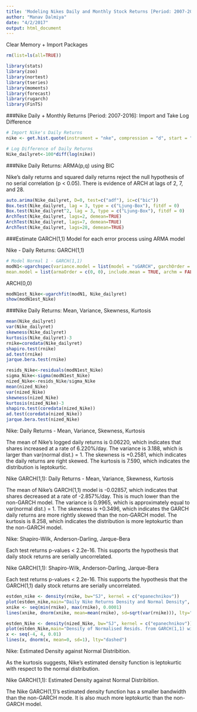 ```yaml
---
title: 'Modeling Nikes Daily and Monthly Stock Returns [Period: 2007-2016]'
author: "Manav Dalmiya"
date: "4/2/2017"
output: html_document
---
```


Clear Memory + Import Packages
```r
rm(list=ls(all=TRUE))

library(stats)
library(zoo)
library(nortest)
library(tseries)
library(moments)
library(forecast)
library(rugarch)
library(FinTS)
```

###Nike Daily + Monthly Returns [Period: 2007-2016]: Import and Take Log Difference
```r
# Import Nike's Daily Returns
nike <- get.hist.quote(instrument = "nke", compression = "d", start = "2007-01-01", end = "2016-12-31", quote = "AdjClose", retclass = c("zoo"))

# Log Difference of Daily Returns
Nike_dailyret<-100*diff(log(nike))
```

###Nike Daily Returns: ARMA(p,q) using BIC

Nike's daily returns and squared daily returns reject the null hypothesis of no serial correlation (p < 0.05). There is evidence of ARCH at lags of 2, 7, and 28.
```r
auto.arima(Nike_dailyret, D=0, test=c("adf"), ic=c("bic"))
Box.test(Nike_dailyret, lag = 3, type = c("Ljung-Box"), fitdf = 0)
Box.test(Nike_dailyret^2, lag = 3, type = c("Ljung-Box"), fitdf = 0)
ArchTest(Nike_dailyret, lags=2, demean=TRUE)
ArchTest(Nike_dailyret, lags=7, demean=TRUE)
ArchTest(Nike_dailyret, lags=28, demean=TRUE)
```

###Estimate GARCH(1,1) Model for each error process using ARMA model

Nike - Daily Returns: GARCH(1,1)
```r
# Model Normal 1 - GARCH(1,1)
modN1<-ugarchspec(variance.model = list(model = "sGARCH", garchOrder = c(1, 1)), 
mean.model = list(armaOrder = c(0, 0), include.mean = TRUE, archm = FALSE), distribution.model = "norm")
```

ARCH(0,0)
```r
modN1est_Nike<-ugarchfit(modN1, Nike_dailyret)
show(modN1est_Nike)
```


###Nike Daily Returns: Mean, Variance, Skewness, Kurtosis
```r
mean(Nike_dailyret)
var(Nike_dailyret)
skewness(Nike_dailyret)
kurtosis(Nike_dailyret)-3
rnike=coredata(Nike_dailyret)
shapiro.test(rnike)
ad.test(rnike)
jarque.bera.test(rnike)
```

```r
resids_Nike<-residuals(modN1est_Nike)
sigma_Nike<-sigma(modN1est_Nike)
nized_Nike<-resids_Nike/sigma_Nike
mean(nized_Nike)
var(nized_Nike)
skewness(nized_Nike)
kurtosis(nized_Nike)-3
shapiro.test(coredata(nized_Nike))
ad.test(coredata(nized_Nike))
jarque.bera.test(nized_Nike)
```

Nike: Daily Returns - Mean, Variance, Skewness, Kurtosis

The mean of Nike’s logged daily returns is 0.06220, which indicates that shares increased at a rate of 6.220%/day. The variance is 3.188, which is larger than var(normal dist.) = 1. The skewness is +0.2581, which indicates the daily returns are right skewed. The kurtosis is 7.590, which indicates the distribution is leptokurtic.

Nike GARCH(1,1): Daily Returns - Mean, Variance, Skewness, Kurtosis

The mean of Nike’s GARCH(1,1) model is -0.02857, which indicates that shares decreased at a rate of -2.857%/day. This is much lower than the non-GARCH model. The variance is 0.9965, which is approximately equal to var(normal dist.) = 1. The skewness is +0.3496, which indicates the GARCH daily returns are more rightly skewed than the non-GARCH model. The kurtosis is 8.258, which indicates the distribution is more leptokurtic than the non-GARCH model.

Nike: Shapiro-Wilk, Anderson-Darling, Jarque-Bera

Each test returns p-values < 2.2e-16. This supports the hypothesis that daily stock returns are serially uncorrelated.

Nike GARCH(1,1): Shapiro-Wilk, Anderson-Darling, Jarque-Bera

Each test returns p-values < 2.2e-16. This supports the hypothesis that the GARCH(1,1) daily stock returns are serially uncorrelated.



```r
estden_nike <- density(rnike, bw="SJ", kernel = c("epanechnikov"))
plot(estden_nike,main="Daily Nike Returns Density and Normal Density", col="blue")
xnike <- seq(min(rnike), max(rnike), 0.0001)
lines(xnike, dnorm(xnike, mean=mean(rnike), sd=sqrt(var(rnike))), lty="dashed")
```


```r
estden_Nike <- density(nized_Nike, bw="SJ", kernel = c("epanechnikov"))
plot(estden_Nike,main="Density of Normalised Resids. from GARCH(1,1) with Normal Cond. Dens.", col="blue")
x <- seq(-4, 4, 0.01)
lines(x, dnorm(x, mean=0, sd=1), lty="dashed")

```

Nike: Estimated Density against Normal Distribition.

As the kurtosis suggests, Nike’s estimated density function is leptokurtic with respect to the normal distribution.

Nike GARCH(1,1): Estimated Density against Normal Distribition.

The Nike GARCH(1,1)’s estimated density function has a smaller bandwidth than the non-GARCH mode. It is also much more leptokurtic than the non-GARCH model.

